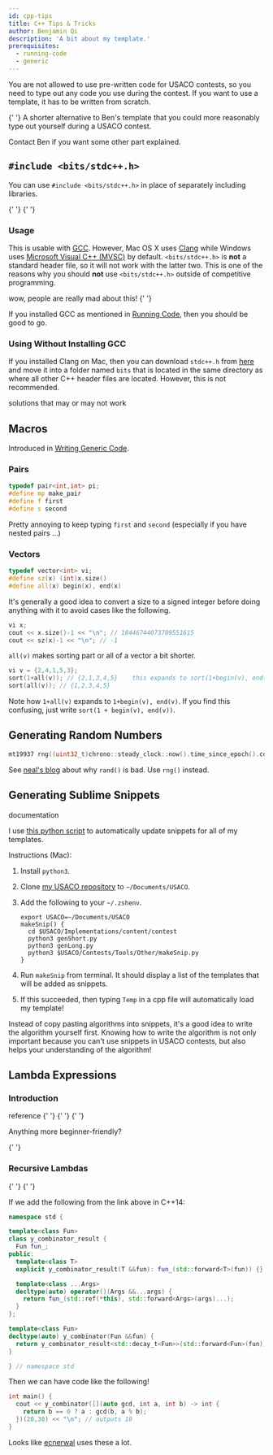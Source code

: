 ```yaml
---
id: cpp-tips
title: C++ Tips & Tricks
author: Benjamin Qi
description: 'A bit about my template.'
prerequisites:
  - running-code
  - generic
---
```


<Warning>

You are not allowed to use pre-written code for USACO contests, so you need to type out any code you use during the contest. If you want to use a template, it has to be written from scratch.

</Warning>

<Resources>
	<Resource
		source="Benq"
		title="My Template"
		url="https://github.com/bqi343/USACO/blob/master/Implementations/content/contest/template.cpp"
	>
		{' '}
	</Resource>
	<Resource
		source="caoash"
		title="Shorter Template"
		url="https://github.com/caoash/competitive-programming/blob/master/template.cpp"
	>
		A shorter alternative to Ben's template that you could more reasonably type
		out yourself during a USACO contest.
	</Resource>
</Resources>

<IncompleteSection>

Contact Ben if you want some other part explained.

</IncompleteSection>

## `#include <bits/stdc++.h>`

You can use `#include <bits/stdc++.h>` in place of separately including libraries.

<Resources>
	<Resource source="CPH" title="1.1 - C++ Code Template" starred></Resource>
	<Resource
		source="SO"
		title="How does #include <bits/stdc++.h> work in C++?"
		url="https://stackoverflow.com/questions/25311011/how-does-include-bits-stdc-h-work-in-c/25311052#25311052"
	>
		{' '}
	</Resource>
	<Resource source="GFG" title="GFG - <bits/stdc++.h>" url="bitsstdc-h-c">
		{' '}
	</Resource>
</Resources>

### Usage

This is usable with [GCC](https://en.wikipedia.org/wiki/GNU_Compiler_Collection). However, Mac OS X uses [Clang](https://en.wikipedia.org/wiki/Clang) while Windows uses [Microsoft Visual C++ (MVSC)](https://en.wikipedia.org/wiki/Microsoft_Visual_C%2B%2B) by default. `<bits/stdc++.h>` is **not** a standard header file, so it will not work with the latter two. This is one of the reasons why you should **not** use `<bits/stdc++.h>` outside of competitive programming.

<Resources>
	<Resource
		source="SO"
		title="Why should I not #include <bits/stdc++.h>?"
		url="https://stackoverflow.com/questions/31816095/why-should-i-not-include-bits-stdc-h"
		starred
	>
		wow, people are really mad about this!
	</Resource>
	<Resource
		source="SO"
		title="#include <bits/stdc++.h> with visual studio does not compile"
		url="https://stackoverflow.com/questions/25337300/include-bits-stdc-h-with-visual-studio-does-not-compile"
	>
		{' '}
	</Resource>
</Resources>

If you installed GCC as mentioned in [Running Code](/general/running-code#installing-gcc), then you should be good to go.

### Using Without Installing GCC

If you installed Clang on Mac, then you can download `stdc++.h` from [here](https://raw.githubusercontent.com/tekfyl/bits-stdc-.h-for-mac/master/stdc%2B%2B.h) and move it into a folder named `bits` that is located in the same directory as where all other C++ header files are located. However, this is not recommended.

<Resources>
	<Resource
		source="SO"
		title="How can I include <bits/stdc++.h> in XCode?"
		url="https://stackoverflow.com/questions/28994148/how-can-i-include-bits-stdc-in-xcode"
	>
		solutions that may or may not work
	</Resource>
</Resources>

## Macros

Introduced in [Writing Generic Code](/general/generic).

### Pairs

```cpp
typedef pair<int,int> pi;
#define mp make_pair
#define f first
#define s second
```

Pretty annoying to keep typing `first` and `second` (especially if you have nested pairs ...)

### Vectors

```cpp
typedef vector<int> vi;
#define sz(x) (int)x.size()
#define all(x) begin(x), end(x)
```

It's generally a good idea to convert a size to a signed integer before doing anything with it to avoid cases like the following.

```cpp
vi x;
cout << x.size()-1 << "\n"; // 18446744073709551615
cout << sz(x)-1 << "\n"; // -1
```

`all(v)` makes sorting part or all of a vector a bit shorter.

```cpp
vi v = {2,4,1,5,3};
sort(1+all(v)); // {2,1,3,4,5}    this expands to sort(1+begin(v), end(v));
sort(all(v)); // {1,2,3,4,5}
```

Note how `1+all(v)` expands to `1+begin(v), end(v)`. If you find this confusing, just write `sort(1 + begin(v), end(v))`.

## Generating Random Numbers

```cpp
mt19937 rng((uint32_t)chrono::steady_clock::now().time_since_epoch().count());
```

See [neal's blog](https://codeforces.com/blog/entry/61587) about why `rand()` is bad. Use `rng()` instead.

## Generating Sublime Snippets

<Resources>
	<Resource
		source="ST"
		url="https://docs.sublimetext.io/guide/extensibility/snippets.html#snippets-file-format"
		title="Snippets"
		starred
	>
		documentation
	</Resource>
</Resources>

I use [this python script](https://github.com/bqi343/USACO/blob/master/Implementations/content/contest/makeSnip.py) to automatically update snippets for all of my templates.

Instructions (Mac):

1. Install `python3`.
2. Clone [my USACO repository](https://github.com/bqi343/USACO) to `~/Documents/USACO`.
3. Add the following to your `~/.zshenv`.


    ```
    export USACO=~/Documents/USACO
    makeSnip() {
      cd $USACO/Implementations/content/contest
      python3 genShort.py
      python3 genLong.py
      python3 $USACO/Contests/Tools/Other/makeSnip.py
    }
    ```

4. Run `makeSnip` from terminal. It should display a list of the templates that will be added as snippets.
5. If this succeeded, then typing `Temp` in a cpp file will automatically load my template!

<Info title="Pro Tip">
	Instead of copy pasting algorithms into snippets, it's a good idea to write
	the algorithm yourself first. Knowing how to write the algorithm is not only
	important because you can't use snippets in USACO contests, but also helps
	your understanding of the algorithm!
</Info>

## Lambda Expressions

### Introduction

<Resources>
	<Resource
		source="CPP"
		url="https://en.cppreference.com/w/cpp/language/lambda"
		title="Lambda expressions"
	>
		reference
	</Resource>
	<Resource
		source="UMich"
		url="http://umich.edu/~eecs381/handouts/Lambda.pdf"
		title="Using C++ Lambdas"
		starred
	>
		{' '}
	</Resource>
	<Resource
		source="SO"
		url="https://stackoverflow.com/questions/7627098/what-is-a-lambda-expression-in-c11"
		title="What is a lambda expression in C++11?"
	>
		{' '}
	</Resource>
	<Resource
		source="Microsoft"
		url="https://docs.microsoft.com/en-us/cpp/cpp/lambda-expressions-in-cpp?view=vs-2019"
		title="Lambda Expressions in C++"
	>
		{' '}
	</Resource>
</Resources>

Anything more beginner-friendly?

<IncompleteSection />

<Resources title="FAQ">
	<Resource
		source="SO"
		url="https://stackoverflow.com/questions/41121441/type-of-a-lambda-function-using-auto"
		title="Type of a lambda function using auto?"
	></Resource>
	<Resource
		source="SO"
		url="https://stackoverflow.com/questions/11323811/what-is-meant-by-retain-state-in-c"
		title="What is meant by 'retain state' in c++?"
	>
		{' '}
	</Resource>
</Resources>

### Recursive Lambdas

<Resources>
	<Resource
		source="open-std"
		url="http://www.open-std.org/jtc1/sc22/wg21/docs/papers/2016/p0200r0.html"
		title="Y Combinator Proposal"
		starred
	>
		{' '}
	</Resource>
	<Resource
		source="RIP Tutorial"
		url="https://riptutorial.com/cplusplus/example/8508/recursive-lambdas"
		title="Recursive Lambdas"
	>
		{' '}
	</Resource>
</Resources>

If we add the following from the link above in C++14:

```cpp
namespace std {

template<class Fun>
class y_combinator_result {
  Fun fun_;
public:
  template<class T>
  explicit y_combinator_result(T &&fun): fun_(std::forward<T>(fun)) {}

  template<class ...Args>
  decltype(auto) operator()(Args &&...args) {
    return fun_(std::ref(*this), std::forward<Args>(args)...);
  }
};

template<class Fun>
decltype(auto) y_combinator(Fun &&fun) {
  return y_combinator_result<std::decay_t<Fun>>(std::forward<Fun>(fun));
}

} // namespace std
```

Then we can have code like the following!

```cpp
int main() {
  cout << y_combinator([](auto gcd, int a, int b) -> int {
    return b == 0 ? a : gcd(b, a % b);
  })(20,30) << "\n"; // outputs 10
}
```

Looks like [ecnerwal](https://codeforces.com/contest/1375/submission/86008510) uses these a lot.
